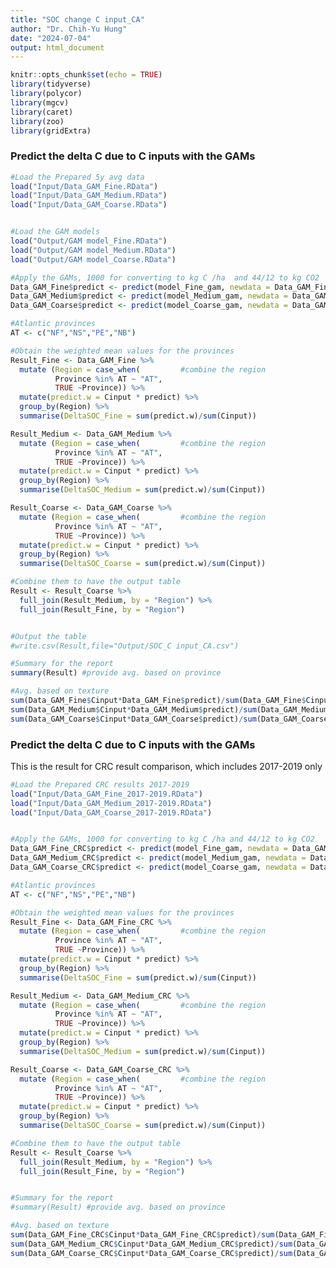 ```yaml
---
title: "SOC change C input_CA"
author: "Dr. Chih-Yu Hung"
date: "2024-07-04"
output: html_document
---
```


```r
knitr::opts_chunk$set(echo = TRUE)
library(tidyverse)
library(polycor)
library(mgcv)
library(caret)
library(zoo)
library(gridExtra)
```


### Predict the delta C due to C inputs with the GAMs

```r
#Load the Prepared 5y avg data
load("Input/Data_GAM_Fine.RData")
load("Input/Data_GAM_Medium.RData")
load("Input/Data_GAM_Coarse.RData")


#Load the GAM models
load("Output/GAM model_Fine.RData")
load("Output/GAM model_Medium.RData")
load("Output/GAM model_Coarse.RData")

#Apply the GAMs, 1000 for converting to kg C /ha  and 44/12 to kg CO2
Data_GAM_Fine$predict <- predict(model_Fine_gam, newdata = Data_GAM_Fine) *1000 *44/12
Data_GAM_Medium$predict <- predict(model_Medium_gam, newdata = Data_GAM_Medium) *1000 *44/12
Data_GAM_Coarse$predict <- predict(model_Coarse_gam, newdata = Data_GAM_Coarse) *1000 *44/12

#Atlantic provinces
AT <- c("NF","NS","PE","NB")

#Obtain the weighted mean values for the provinces
Result_Fine <- Data_GAM_Fine %>%
  mutate (Region = case_when(         #combine the region
          Province %in% AT ~ "AT",
          TRUE ~Province)) %>%
  mutate(predict.w = Cinput * predict) %>%
  group_by(Region) %>%
  summarise(DeltaSOC_Fine = sum(predict.w)/sum(Cinput))

Result_Medium <- Data_GAM_Medium %>%
  mutate (Region = case_when(         #combine the region
          Province %in% AT ~ "AT",
          TRUE ~Province)) %>%
  mutate(predict.w = Cinput * predict) %>%
  group_by(Region) %>%
  summarise(DeltaSOC_Medium = sum(predict.w)/sum(Cinput))

Result_Coarse <- Data_GAM_Coarse %>%
  mutate (Region = case_when(         #combine the region
          Province %in% AT ~ "AT",
          TRUE ~Province)) %>%
  mutate(predict.w = Cinput * predict) %>%
  group_by(Region) %>%
  summarise(DeltaSOC_Coarse = sum(predict.w)/sum(Cinput))

#Combine them to have the output table
Result <- Result_Coarse %>%
  full_join(Result_Medium, by = "Region") %>%
  full_join(Result_Fine, by = "Region")


#Output the table
#write.csv(Result,file="Output/SOC_C input_CA.csv")

#Summary for the report
summary(Result) #provide avg. based on province

#Avg. based on texture
sum(Data_GAM_Fine$Cinput*Data_GAM_Fine$predict)/sum(Data_GAM_Fine$Cinput) #500.61
sum(Data_GAM_Medium$Cinput*Data_GAM_Medium$predict)/sum(Data_GAM_Medium$Cinput) #506.74
sum(Data_GAM_Coarse$Cinput*Data_GAM_Coarse$predict)/sum(Data_GAM_Coarse$Cinput) #480.85


```




### Predict the delta C due to C inputs with the GAMs

This is the result for CRC result comparison, which includes 2017-2019 only

```r
#Load the Prepared CRC results 2017-2019
load("Input/Data_GAM_Fine_2017-2019.RData")
load("Input/Data_GAM_Medium_2017-2019.RData")
load("Input/Data_GAM_Coarse_2017-2019.RData")


#Apply the GAMs, 1000 for converting to kg C /ha and 44/12 to kg CO2
Data_GAM_Fine_CRC$predict <- predict(model_Fine_gam, newdata = Data_GAM_Fine_CRC) *1000 *44/12
Data_GAM_Medium_CRC$predict <- predict(model_Medium_gam, newdata = Data_GAM_Medium_CRC) *1000 *44/12
Data_GAM_Coarse_CRC$predict <- predict(model_Coarse_gam, newdata = Data_GAM_Coarse_CRC) *1000 *44/12

#Atlantic provinces
AT <- c("NF","NS","PE","NB")

#Obtain the weighted mean values for the provinces
Result_Fine <- Data_GAM_Fine_CRC %>%
  mutate (Region = case_when(         #combine the region
          Province %in% AT ~ "AT",
          TRUE ~Province)) %>%
  mutate(predict.w = Cinput * predict) %>%
  group_by(Region) %>%
  summarise(DeltaSOC_Fine = sum(predict.w)/sum(Cinput))

Result_Medium <- Data_GAM_Medium_CRC %>%
  mutate (Region = case_when(         #combine the region
          Province %in% AT ~ "AT",
          TRUE ~Province)) %>%
  mutate(predict.w = Cinput * predict) %>%
  group_by(Region) %>%
  summarise(DeltaSOC_Medium = sum(predict.w)/sum(Cinput))

Result_Coarse <- Data_GAM_Coarse_CRC %>%
  mutate (Region = case_when(         #combine the region
          Province %in% AT ~ "AT",
          TRUE ~Province)) %>%
  mutate(predict.w = Cinput * predict) %>%
  group_by(Region) %>%
  summarise(DeltaSOC_Coarse = sum(predict.w)/sum(Cinput))

#Combine them to have the output table
Result <- Result_Coarse %>%
  full_join(Result_Medium, by = "Region") %>%
  full_join(Result_Fine, by = "Region")


#Summary for the report
#summary(Result) #provide avg. based on province

#Avg. based on texture
sum(Data_GAM_Fine_CRC$Cinput*Data_GAM_Fine_CRC$predict)/sum(Data_GAM_Fine_CRC$Cinput) #149
sum(Data_GAM_Medium_CRC$Cinput*Data_GAM_Medium_CRC$predict)/sum(Data_GAM_Medium_CRC$Cinput) #147.6
sum(Data_GAM_Coarse_CRC$Cinput*Data_GAM_Coarse_CRC$predict)/sum(Data_GAM_Coarse_CRC$Cinput) #136.6


```
